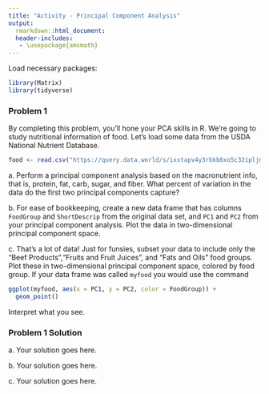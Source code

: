 ```yaml
---
title: "Activity - Principal Component Analysis"
output:
  rmarkdown::html_document:
  header-includes:
   - \usepackage{amsmath}
---
```


Load necessary packages:

```r
library(Matrix)
library(tidyverse)
```


### Problem 1

By completing this problem, you'll hone your PCA skills in R. We're going to study nutritional information of food. Let's load some data from the USDA National Nutrient Database.

```r
food <- read.csv("https://query.data.world/s/ixxtapv4y3rbkb6xo5c32ipljmdkor")
```

a\. Perform a principal component analysis based on the macronutrient info, that is, protein, fat, carb, sugar, and fiber. What percent of variation in the data do the first two principal components capture?

b\. For ease of bookkeeping, create a new data frame that has columns `FoodGroup` and `ShortDescrip` from the original data set, and `PC1` and `PC2` from your principal component analysis. Plot the data in two-dimensional principal component space.

c\. That's a lot of data! Just for funsies, subset your data to include only the "Beef Products","Fruits and Fruit Juices", and "Fats and Oils" food groups. Plot these in two-dimensional principal component space, colored by food group. If your data frame was called `myfood` you would use the command

```r
ggplot(myfood, aes(x = PC1, y = PC2, color = FoodGroup)) +
  geom_point()
```

Interpret what you see.

### Problem 1 Solution

a\. Your solution goes here.

b\. Your solution goes here.

c\. Your solution goes here.